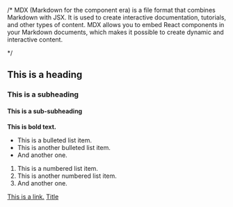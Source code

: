 /*
MDX (Markdown for the component era) is a file format that combines Markdown with JSX. It is used to create interactive documentation, tutorials, and other types of content. MDX allows you to embed React components in your Markdown documents, which makes it possible to create dynamic and interactive content.

*/
## This is a heading

### This is a subheading

#### This is a sub-subheading

**This is bold text.**

* This is a bulleted list item.
* This is another bulleted list item.
* And another one.

1. This is a numbered list item.
2. This is another numbered list item.
3. And another one.

[This is a link.](https://www.google.com/)
[Title](https://title.com/)
